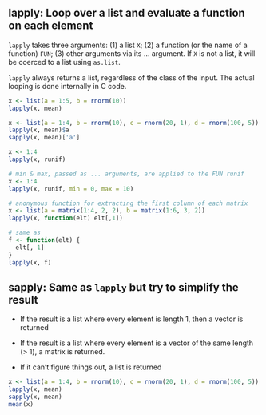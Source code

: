 
## lapply: Loop over a list and evaluate a function on each element 

`lapply` takes three arguments: 
(1) a list `X`; 
(2) a function (or the name of a function) `FUN`; 
(3) other arguments via its ... argument. If `X` is not a list, it will be coerced to a list using `as.list`.

`lapply` always returns a list, regardless of the class of the input. The actual looping is done internally in C code.


```r
x <- list(a = 1:5, b = rnorm(10))
lapply(x, mean)

x <- list(a = 1:4, b = rnorm(10), c = rnorm(20, 1), d = rnorm(100, 5))
lapply(x, mean)$a
sapply(x, mean)['a']

x <- 1:4
lapply(x, runif)

# min & max, passed as ... arguments, are applied to the FUN runif
x <- 1:4
lapply(x, runif, min = 0, max = 10)  

# anonymous function for extracting the first column of each matrix
x <- list(a = matrix(1:4, 2, 2), b = matrix(1:6, 3, 2)) 
lapply(x, function(elt) elt[,1])

# same as
f <- function(elt) {
  elt[, 1]
}
lapply(x, f) 
```



## sapply: Same as `lapply` but try to simplify the result

- If the result is a list where every element is length 1, then a vector is returned

- If the result is a list where every element is a vector of the same length (> 1), a matrix is returned.

- If it can’t figure things out, a list is returned


```r
x <- list(a = 1:4, b = rnorm(10), c = rnorm(20, 1), d = rnorm(100, 5))
lapply(x, mean)
sapply(x, mean) 
mean(x)
```

